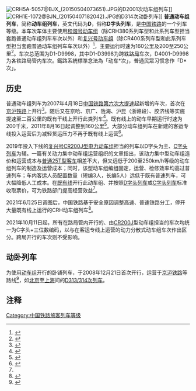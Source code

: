 {{expand|time=2016-10-30}}
{{not|高铁}}
{{otheruse|subject=中国大陆的一种列车等级|other=以动车和拖车结合为固定编组的列车|动车组}}
[[File:CRH5A-5057@BJX_(20150504073651).JPG|thumb]]的D2001次动车组列车]]
[[File:CRH1E-1072@BJN_(20150407182042).JPG|thumb]]的D314次动卧列车]]
'''普通动车组列车'''，简称'''动车组列车'''，英文代码为'''D'''，俗称'''D字头列车'''，是[[中国铁路|中国铁路]]的一个列车等级。本车次车体主要使用[[和谐号电力动车组|和谐号动车组]]（除CRH380系列车型和此系列车型担当套跑普通动车组列车车次以外）和[[复兴号动车组|复兴号动车组]]（除CR400系列车型和此系列车型担当套跑普通动车组列车车次以外）<ref name="efficiency">{{cite journal|author=孟凡峰|title=160 km/h动力集中型动车组对构建完整客运产品体系作用研究|work=中国铁路|year=2016|doi=10.3969/j.issn.1001-683X.2016.10.009}}</ref>，主要运行时速为160公里及200至250公里<ref>{{cite web|url=http://www.china-railway.com.cn/cpyfw/ysdt/201403/t20140324_42624.html|title=客运产品介绍|publisher=中国铁路总公司|access-date=2016-04-26|archive-date=2016-09-27|archive-url=https://web.archive.org/web/20160927070912/http://www.china-railway.com.cn/cpyfw/ysdt/201403/t20140324_42624.html|dead-url=no}}</ref>。车次总范围为D1-D9998，其中D1-D3998为跨[[铁路局|铁路局]]车次，D4001-D9998为各铁路局管内车次。鐵路系統標準念法為「动车*次」，普通民眾习惯念作「D*次」。

==历史==
普通动车组列车为2007年4月18日[[中国铁路第六次大提速|中国铁路第六次大提速]]起新增的车次，首次在[[京沪铁路|京沪铁路]]上开行<ref>{{cite news|url=http://china.rednet.cn/c/2007/04/18/1183463.htm|title=首列D字头在沪始发 拉开全国铁路第六次提速序幕|publisher=红网|accessdate=2016-04-26|archive-date=2017-01-13|archive-url=https://web.archive.org/web/20170113231540/http://china.rednet.cn/c/2007/04/18/1183463.htm|dead-url=no}}</ref>。随后又在京哈、京广、陇海、沪昆（浙赣段）、胶济线等实施提速至二百公里的既有干线上开行此类列车<ref>{{cite news|title=第六次铁路提速后铁路在既有线上将不再提速|url=http://news.sina.com.cn/c/2007-04-12/152212763125.shtml|work=中国新闻网|publisher=新闻网|date=2007-04-12|accessdate=2020-03-01|archive-date=2019-10-15|archive-url=https://web.archive.org/web/20191015023018/http://news.sina.com.cn/c/2007-04-12/152212763125.shtml|dead-url=no}}</ref>。既有线上的动车早期运行时速为200千米，2011年8月16日起调整到160公里<Ref>
{{cite news|title=中国铁路今起调新图 部分高铁降速票价降5%|url=http://www.chinanews.com/cj/2011/08-16/3260914.shtml|publisher=中国新闻网|date=2011-08-16|accessdate=2020-03-01|archive-date=2020-03-01|archive-url=https://web.archive.org/web/20200301035130/http://www.chinanews.com/cj/2011/08-16/3260914.shtml|dead-url=no}}
</ref>。大部分动车组列车在新建的客运专线投入运营后为减轻货运压力不再于既有线上运营<ref>{{cite web|author1=欧杰,|author2=Richard Bullock|author3=金鹰|author4=周楠燕|title=中国交通运输专题系列之十一 中国高速铁路: 运量分析|url=https://www.shihang.org/content/dam/Worldbank/document/EAP/China/china_HSR_traffic_2014_cn.pdf|publisher=世界银行|date=2014-12-11|access-date=2020-03-01|archive-date=2020-03-01|archive-url=https://web.archive.org/web/20200301035138/https://www.shihang.org/content/dam/Worldbank/document/EAP/China/china_HSR_traffic_2014_cn.pdf|dead-url=no}}</ref>。

2019年投入下线的[[复兴号CR200J型电力动车组|复兴号CR200J型电力动车组]]担当的列车以D字头为主、[[C字头列车|C字头列车]]为辅。一篇有关动力集中动车组运营组织的文章指出，该动力集中型动车组造价和运营成本与[[中国铁路25T型客车|普通25T型客车]]相差不大，但又远低于200至250km/h等级的动车组列车的制造及运营成本；同时，该型动车组编组固定，运营、检修效率均高过普速列车；车内客运人员配置数量（短编3人，长编5人）远低于既有普速列车，可大幅降低人工成本。在[[既有线|既有线]]开行此动车组、并按照[[D字头列车|D字头列车]]或[[C字头列车|C字头列车]]标准收取票价，可为铁路部门提高经营效益<ref name="efficiency"/>。

2021年6月25日调图后，中国铁路基于安全原因调整高速、普速铁路分工，停开大量既有线上运行的CRH动车组列车<ref>{{cite news|title=广铁集团给湖南省消保委复函了！调整跟汛期有关|url=https://hn.rednet.cn/content/2021/07/31/9724571.html|publisher=红网|date=2021-07-31|accessdate=2021-08-05|archive-date=2021-08-05|archive-url=https://web.archive.org/web/20210805155658/https://hn.rednet.cn/content/2021/07/31/9724571.html|dead-url=no}}</ref>。

2021年10月11日起，所有在路局管内开行的、由[[CR200J|CR200J]]型动车组担当的车次均统一为C字头+三位数编码，以与在客运专线上运营的动力分散式动车组车次作出区分。跨局开行的车次则不受影响。

== 动卧列车 == 
{{main|卧铺动车组列车}}
为使用[[动车组|动车组]]开行的卧铺列车，于2008年12月21日首次开行，运营于[[京沪铁路|京沪铁路]]等路线<ref>{{cite news|url=http://news.xinhuanet.com/politics/2008-12/21/content_10532654.htm|title=上海-北京卧铺动车组今晚开行 运行时间约10小时|publisher=新华网|accessdate=2016-04-26|archive-date=2017-01-13|archive-url=https://web.archive.org/web/20170113191743/http://news.xinhuanet.com/politics/2008-12/21/content_10532654.htm|dead-url=no}}</ref>，如[[北京|北京]]至[[上海|上海]]间的[[D313/314次列车|D313/314次列车]]。
<!--== 既有线动车组 ==
=== 运行中 ===
{| class="wikitable"
!车次
!线路
|-
|[[广深动车组列车|广深动车组列车]]
|[[广深铁路|广深铁路]]
|-
|武康动车组列车
|[[汉丹铁路|汉丹铁路]]、[[襄渝铁路|襄渝铁路]]襄阳-安康段
|-
|京哈既有线动车组列车
*[[京沈动车组列车|京沈]]
*[[京长动车组列车|京长]]
*[[京哈动车组列车|京哈]]
|[[京哈铁路|京哈铁路]]
|-
|成渝动车组列车
|[[成遂渝铁路|成遂渝铁路]]
|-
|[[宁通动车组列车|宁通动车组列车]]
|[[宁启铁路|宁启铁路]]南京-南通段
|-
|昆大动车组列车
|[[昆楚大铁路|昆楚大铁路]]
|-
|[[广汕动车组列车|广汕动车组列车]]
|[[梅汕铁路|梅汕铁路]]
|-
|[[京保动车组列车|京保动车组列车]]
|[[京九线|京九线]]、[[津保铁路|津保铁路]]、[[京广铁路|京广线]]
|-
|[[京保既有线动车组列车|京保既有线动车组列车]]
|[[京广铁路|京广铁路]]
|}
=== 已停运 ===
{| class="wikitable"
!车次
!线路
|-
|[[沪昆既有线动车组列车|浙赣动车组列车]]
|[[沪昆铁路|沪昆铁路]]
|-
|京汉动车组列车
|[[京广铁路|京广铁路]]北京-武汉段
|-
|京沪动车组列车

* [[D313/314次列车|D313/314次列车]]
* [[D321/322次列车|D321/322次列车]]
|[[京沪铁路|京沪铁路]]
|-
|[[沪宁动车组列车|沪宁动车组列车]]
|京沪铁路沪宁段
|-
|武九动车组列车
|[[武九铁路|武九铁路]]
|}-->

==注释==
{{reflist}}
{{中国动车组列车车次}}
{{中国铁路客运等级}}

[[Category:中国铁路旅客列车等级|Category:中国铁路旅客列车等级]]